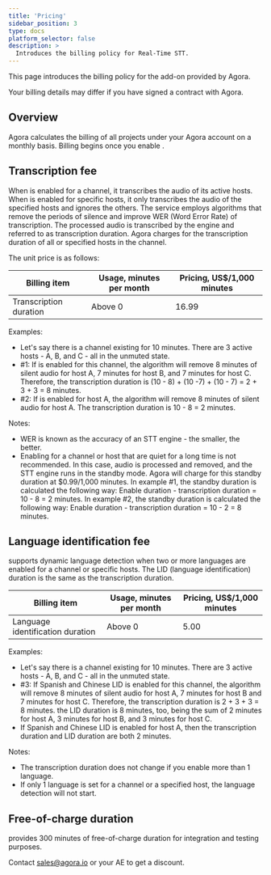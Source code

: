 ```yaml
---
title: 'Pricing'
sidebar_position: 3
type: docs
platform_selector: false
description: >
  Introduces the billing policy for Real-Time STT.
---
```



This page introduces the billing policy for the <Vpd k="NAME"/> add-on provided by Agora.

Your billing details may differ if you have signed a contract with Agora.

## Overview

Agora calculates the billing of all projects under your Agora account on a monthly basis. Billing begins once you
enable <Vpd k="NAME"/>.

## Transcription fee

When <Vpd k="NAME"/> is enabled for a channel, it transcribes the audio of its active hosts. When <Vpd k="NAME"/> is enabled for specific hosts, it only transcribes the audio of the specified hosts and ignores the others. The <Vpd k="NAME"/> service employs algorithms that remove the periods of silence and improve WER (Word Error Rate) of transcription. The processed audio is transcribed by the <Vpd k="NAME"/> engine and referred to as transcription duration. Agora charges for the transcription duration of all or specified hosts in the channel.

The unit price is as follows:

|Billing item |Usage, minutes per month |Pricing, US$/1,000 minutes|
|-------------|--------------------|--------------------------|
|Transcription duration|Above 0         | 16.99                     |

Examples:
- Let's say there is a channel existing for 10 minutes. There are 3 active hosts - A, B, and C - all in the unmuted state.
- #1: If <Vpd k="NAME"/> is enabled for this channel, the algorithm will remove 8 minutes of silent audio for host A, 7 minutes for host B, and 7 minutes for host C. Therefore, the transcription duration is (10 - 8) + (10 -7) + (10 - 7) = 2 + 3 + 3 = 8 minutes.
- #2: If <Vpd k="NAME"/> is enabled for host A, the algorithm will remove 8 minutes of silent audio for host A. The transcription duration is 10 - 8 = 2 minutes.

Notes:
- WER is known as the accuracy of an STT engine - the smaller, the better.
- Enabling <Vpd k="NAME"/> for a channel or host that are quiet for a long time is not recommended. In this case, audio is processed and removed, and the STT engine runs in the standby mode. Agora will charge for this standby duration at $0.99/1,000 minutes. In example #1, the standby duration is calculated the following way: Enable duration - transcription duration = 10 - 8 = 2 minutes. In example #2, the standby duration is calculated the following way: Enable duration - transcription duration = 10 - 2 = 8 minutes.

## Language identification fee

<Vpd k="NAME"/> supports dynamic language detection when two or more languages are enabled for a channel or specific hosts. The LID (language identification) duration is the same as the transcription duration.

|Billing item|Usage, minutes per month |Pricing, US$/1,000 minutes|
|--------------------|--------------------|--------------------------|
|Language identification duration|Above 0         | 5.00                     |

Examples:
- Let's say there is a channel existing for 10 minutes. There are 3 active hosts - A, B, and C - all in the unmuted state.
- #3: If Spanish and Chinese LID is enabled for this channel, the algorithm will remove 8 minutes of silent audio for host A, 7 minutes for host B and 7 minutes for host C. Therefore, the transcription duration is 2 + 3 + 3 = 8 minutes. the LID duration is 8 minutes, too, being the sum of 2 minutes for host A, 3 minutes for host B, and 3 minutes for host C.
- If Spanish and Chinese LID is enabled for host A, then the transcription duration and LID duration are both 2 minutes.

Notes:
- The <Vpd k="NAME"/> transcription duration does not change if you enable more than 1 language.
- If only 1 language is set for a channel or a specified host, the language detection will not start.

## Free-of-charge duration

<Vpd k="NAME"/> provides 300 minutes of free-of-charge duration for integration and testing purposes.

Contact sales@agora.io or your AE to get a discount.